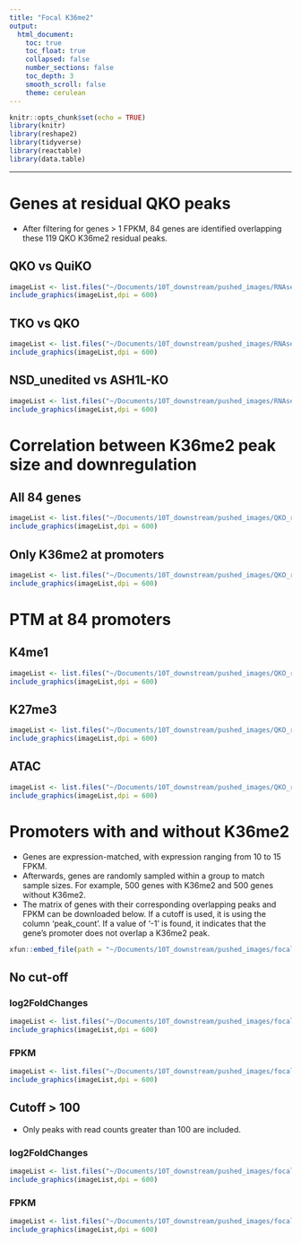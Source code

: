 ```yaml
---
title: "Focal K36me2"
output:
  html_document:
    toc: true
    toc_float: true
    collapsed: false
    number_sections: false
    toc_depth: 3
    smooth_scroll: false
    theme: cerulean
---
```


```r
knitr::opts_chunk$set(echo = TRUE)
library(knitr)
library(reshape2)
library(tidyverse)
library(reactable)
library(data.table)
```

---

# Genes at residual QKO peaks {.tabset}
<ul>
  <li>After filtering for genes > 1 FPKM, 84 genes are identified overlapping these 119 QKO K36me2 residual peaks. </li>
</ul>

## QKO vs QuiKO
```r
imageList <- list.files("~/Documents/10T_downstream/pushed_images/RNAseq/QKO_QuiKO/gene_expression/QKO_QuiKO", pattern= "*.png", full.names=T)
include_graphics(imageList,dpi = 600)
```

## TKO vs QKO
```r
imageList <- list.files("~/Documents/10T_downstream/pushed_images/RNAseq/QKO_QuiKO/gene_expression/TKO_QKO", pattern= "*.png", full.names=T)
include_graphics(imageList,dpi = 600)
```

## NSD_unedited vs ASH1L-KO
```r
imageList <- list.files("~/Documents/10T_downstream/pushed_images/RNAseq/QKO_QuiKO/gene_expression/NSDunedit_ASH1LKO", pattern= "*.png", full.names=T)
include_graphics(imageList,dpi = 600)
```

# Correlation between K36me2 peak size and downregulation {.tabset}

## All 84 genes
```r
imageList <- list.files("~/Documents/10T_downstream/pushed_images/QKO_residual_peaks/correlation_peak_size_gene_expression/CPM/all", pattern= "*.png", full.names=T)
include_graphics(imageList,dpi = 600)
```

## Only K36me2 at promoters
```r
imageList <- list.files("~/Documents/10T_downstream/pushed_images/QKO_residual_peaks/correlation_peak_size_gene_expression/CPM/promoters", pattern= "*.png", full.names=T)
include_graphics(imageList,dpi = 600)
```

# PTM at 84 promoters {.tabset}

## K4me1
```r
imageList <- list.files("~/Documents/10T_downstream/pushed_images/QKO_residual_peaks/centered_on_TSS/K4me1", pattern= "*.png", full.names=T)
include_graphics(imageList,dpi = 600)
```

## K27me3
```r
imageList <- list.files("~/Documents/10T_downstream/pushed_images/QKO_residual_peaks/centered_on_TSS/K27me3", pattern= "*.png", full.names=T)
include_graphics(imageList,dpi = 600)
```

## ATAC
```r
imageList <- list.files("~/Documents/10T_downstream/pushed_images/QKO_residual_peaks/centered_on_TSS/ATAC", pattern= "*.png", full.names=T)
include_graphics(imageList,dpi = 600)
```

# Promoters with and without K36me2 {.tabset}

<ul>
  <li>Genes are expression-matched, with expression ranging from 10 to 15 FPKM. </li>
  <li>Afterwards, genes are randomly sampled within a group to match sample sizes. For example, 500 genes with K36me2 and 500 genes without K36me2. </li>
  <li>The matrix of genes with their corresponding overlapping peaks and FPKM can be downloaded below. If a cutoff is used, it is using the column 'peak_count'. If a value of '-1' is found, it indicates that the gene's promoter does not overlap a K36me2 peak. </li>
</ul>

```r
xfun::embed_file(path = "~/Documents/10T_downstream/pushed_images/focal_K36me2/FPKM_10_to_15/genes_FPKM_10_to_15.csv")
```

## No cut-off{.tabset}

### log2FoldChanges
```r
imageList <- list.files("~/Documents/10T_downstream/pushed_images/focal_K36me2/FPKM_10_to_15/no_cut_off/log2FoldChanges", pattern= "*.png", full.names=T)
include_graphics(imageList,dpi = 600)
```

### FPKM
```r
imageList <- list.files("~/Documents/10T_downstream/pushed_images/focal_K36me2/FPKM_10_to_15/no_cut_off/FPKM", pattern= "*.png", full.names=T)
include_graphics(imageList,dpi = 600)
```

## Cutoff > 100 {.tabset}

<ul>
  <li>Only peaks with read counts greater than 100 are included.</li>
</ul>

### log2FoldChanges
```r
imageList <- list.files("~/Documents/10T_downstream/pushed_images/focal_K36me2/FPKM_10_to_15/cutoff_100_peak_read_counts/log2FoldChange", pattern= "*.png", full.names=T)
include_graphics(imageList,dpi = 600)
```

### FPKM
```r
imageList <- list.files("~/Documents/10T_downstream/pushed_images/focal_K36me2/FPKM_10_to_15/cutoff_100_peak_read_counts/FPKM", pattern= "*.png", full.names=T)
include_graphics(imageList,dpi = 600)
```
